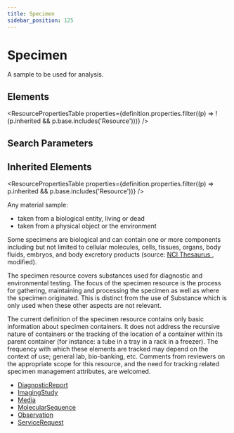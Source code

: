 ```yaml
---
title: Specimen
sidebar_position: 125
---
```



# Specimen

A sample to be used for analysis.

<Tabs queryString="section">
  <TabItem value="schema" label="Schema" default>

## Elements

<ResourcePropertiesTable
  properties={definition.properties.filter((p) => !(p.inherited && p.base.includes('Resource')))}
/>

## Search Parameters

<SearchParamsTable searchParams={definition.searchParameters} />

## Inherited Elements

<ResourcePropertiesTable properties={definition.properties.filter((p) => p.inherited && p.base.includes('Resource'))} />

  </TabItem>
  <TabItem value="usage" label="Usage">
<div> <a name="scope"></a> <p>Any material sample:</p> <ul> <li>taken from a biological entity, living or dead</li> <li>taken from a physical object or the environment</li> </ul> <p> Some specimens are biological and can contain one or more components including but not limited to cellular molecules, cells, tissues, organs, body fluids, embryos, and body excretory products (source: <a href="http://ncit.nci.nih.gov/">NCI Thesaurus </a>, modified). </p> <p>The specimen resource covers substances used for diagnostic and environmental testing. The focus of the specimen resource   is the process for gathering, maintaining and processing the specimen as well as where the specimen originated.   This is distinct from the use of <Link to="/docs/api/fhir/resources/substance">Substance</Link> which is only used when these other aspects are not relevant. </p> </div>
  </TabItem>

  <TabItem value="backgroundAndContext" label="Background and Context">
<div> <a name="bnc"></a> <p> The current definition of the specimen resource contains only basic information about specimen containers. It does not address the recursive nature of containers or the tracking of the location of a container within its parent container (for instance: a tube in a tray in a rack in a freezer). The frequency with which these elements are tracked may depend on the context of use; general lab, bio-banking, etc. Comments from reviewers on the appropriate scope for this resource, and the need for tracking related specimen management attributes, are welcomed. </p> </div>
  </TabItem>
  <TabItem value="referencedBy" label="Referenced By">
<ul><li><a href="/docs/api/fhir/resources/diagnosticreport">DiagnosticReport</a></li>
<li><a href="/docs/api/fhir/resources/imagingstudy">ImagingStudy</a></li>
<li><a href="/docs/api/fhir/resources/media">Media</a></li>
<li><a href="/docs/api/fhir/resources/molecularsequence">MolecularSequence</a></li>
<li><a href="/docs/api/fhir/resources/observation">Observation</a></li>
<li><a href="/docs/api/fhir/resources/servicerequest">ServiceRequest</a></li></ul>
  </TabItem>
</Tabs>
